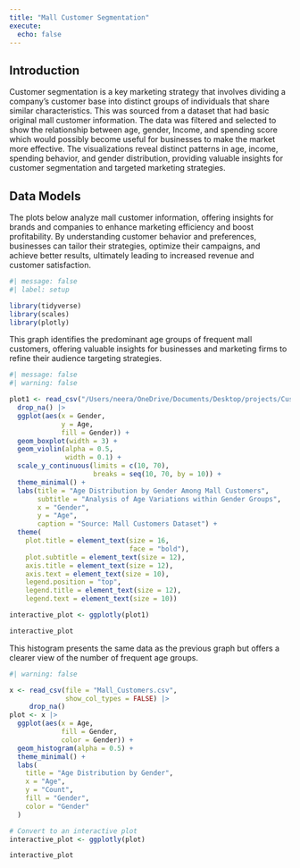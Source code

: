 ```yaml
---
title: "Mall Customer Segmentation"
execute: 
  echo: false
---
```


## Introduction
Customer segmentation is a key marketing strategy that involves dividing a company's customer base into distinct groups of individuals that share similar characteristics. This was sourced from a dataset that had basic original mall customer information. The data was filtered and selected to show the relationship between age, gender, Income, and spending score which would possibly become useful for businesses to make the market more effective. The visualizations reveal distinct patterns in age, income, spending behavior, and gender distribution, providing valuable insights for customer segmentation and targeted marketing strategies.


## Data Models

The plots below analyze mall customer information, offering insights for brands and companies to enhance marketing efficiency and boost profitability. By understanding customer behavior and preferences, businesses can tailor their strategies, optimize their campaigns, and achieve better results, ultimately leading to increased revenue and customer satisfaction.

```r
#| message: false
#| label: setup

library(tidyverse)
library(scales)
library(plotly)
```

This graph identifies the predominant age groups of frequent mall customers, offering valuable insights for businesses and marketing firms to refine their audience targeting strategies.
```r
#| message: false
#| warning: false

plot1 <- read_csv("/Users/neera/OneDrive/Documents/Desktop/projects/Customer_Segmentation/Mall_Customers.csv") |>
  drop_na() |>
  ggplot(aes(x = Gender,
             y = Age, 
             fill = Gender)) +
  geom_boxplot(width = 3) +
  geom_violin(alpha = 0.5,
              width = 0.1) +
  scale_y_continuous(limits = c(10, 70), 
                     breaks = seq(10, 70, by = 10)) +
  theme_minimal() +
  labs(title = "Age Distribution by Gender Among Mall Customers",
       subtitle = "Analysis of Age Variations within Gender Groups",
       x = "Gender",
       y = "Age",
       caption = "Source: Mall Customers Dataset") +
  theme(
    plot.title = element_text(size = 16,
                              face = "bold"),
    plot.subtitle = element_text(size = 12),
    axis.title = element_text(size = 12),
    axis.text = element_text(size = 10),
    legend.position = "top",
    legend.title = element_text(size = 12),
    legend.text = element_text(size = 10))

interactive_plot <- ggplotly(plot1)

interactive_plot
```

This histogram presents the same data as the previous graph but offers a clearer view of the number of frequent age groups.
```r
#| warning: false

x <- read_csv(file = "Mall_Customers.csv", 
              show_col_types = FALSE) |>
     drop_na()
plot <- x |>
  ggplot(aes(x = Age,
             fill = Gender, 
             color = Gender)) +
  geom_histogram(alpha = 0.5) +
  theme_minimal() +
  labs(
    title = "Age Distribution by Gender",
    x = "Age",
    y = "Count",
    fill = "Gender",
    color = "Gender"
  )

# Convert to an interactive plot
interactive_plot <- ggplotly(plot)

interactive_plot
```

